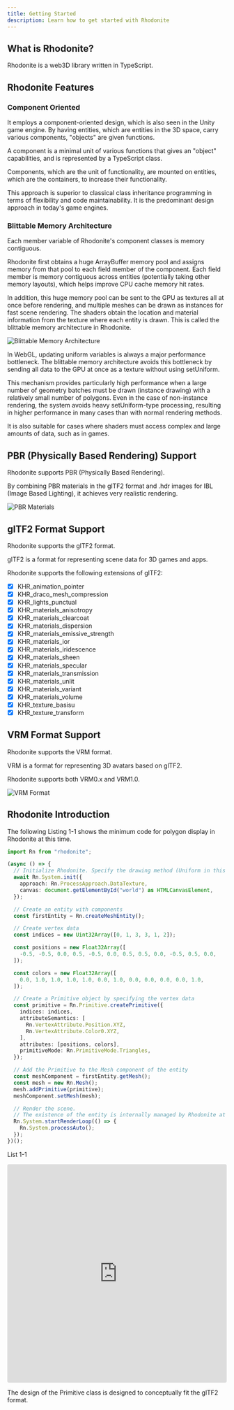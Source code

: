 ```yaml
---
title: Getting Started
description: Learn how to get started with Rhodonite
---
```



<DocLayout>

## What is Rhodonite?

Rhodonite is a web3D library written in TypeScript.

## Rhodonite Features

### Component Oriented

It employs a component-oriented design, which is also seen in the Unity game engine.
By having entities, which are entities in the 3D space, carry various components, "objects" are given functions.

A component is a minimal unit of various functions that gives an "object" capabilities, and is represented by a TypeScript class.

Components, which are the unit of functionality, are mounted on entities, which are the containers, to increase their functionality.

This approach is superior to classical class inheritance programming in terms of flexibility and code maintainability. It is the predominant design approach in today's game engines.

### Blittable Memory Architecture

Each member variable of Rhodonite's component classes is memory contiguous.

Rhodonite first obtains a huge ArrayBuffer memory pool and assigns memory from that pool to each field member of the component.
Each field member is memory contiguous across entities (potentially taking other memory layouts), which helps improve CPU cache memory hit rates.

In addition, this huge memory pool can be sent to the GPU as textures all at once before rendering, and multiple meshes can be drawn as instances for fast scene rendering.
The shaders obtain the location and material information from the texture where each entity is drawn. This is called the blittable memory architecture in Rhodonite.

![Blittable Memory Architecture](../../../../assets/RhodoniteMemoryModel.png)

In WebGL, updating uniform variables is always a major performance bottleneck.
The blittable memory architecture avoids this bottleneck by sending all data to the GPU at once as a texture without using setUniform.

This mechanism provides particularly high performance when a large number of geometry batches must be drawn (instance drawing) with a relatively small number of polygons.
Even in the case of non-instance rendering, the system avoids heavy setUniform-type processing, resulting in higher performance in many cases than with normal rendering methods.

It is also suitable for cases where shaders must access complex and large amounts of data, such as in games.

## PBR (Physically Based Rendering) Support

Rhodonite supports PBR (Physically Based Rendering).

By combining PBR materials in the glTF2 format and .hdr images for IBL (Image Based Lighting), it achieves very realistic rendering.

![PBR Materials](../../../../assets/screenshot_pbr.jpg)

## glTF2 Format Support

Rhodonite supports the glTF2 format.

glTF2 is a format for representing scene data for 3D games and apps.

Rhodonite supports the following extensions of glTF2:

- [x] KHR_animation_pointer
- [x] KHR_draco_mesh_compression
- [x] KHR_lights_punctual
- [x] KHR_materials_anisotropy
- [x] KHR_materials_clearcoat
- [x] KHR_materials_dispersion
- [x] KHR_materials_emissive_strength
- [x] KHR_materials_ior
- [x] KHR_materials_iridescence
- [x] KHR_materials_sheen
- [x] KHR_materials_specular
- [x] KHR_materials_transmission
- [x] KHR_materials_unlit
- [x] KHR_materials_variant
- [x] KHR_materials_volume
- [x] KHR_texture_basisu
- [x] KHR_texture_transform

## VRM Format Support

Rhodonite supports the VRM format.

VRM is a format for representing 3D avatars based on glTF2.

Rhodonite supports both VRM0.x and VRM1.0.

![VRM Format](../../../../assets/screenshot_vrm.jpg)

## Rhodonite Introduction

The following Listing 1-1 shows the minimum code for polygon display in Rhodonite at this time.

```typescript
import Rn from "rhodonite";

(async () => {
  // Initialize Rhodonite. Specify the drawing method (Uniform in this case) and the canvas to draw on
  await Rn.System.init({
    approach: Rn.ProcessApproach.DataTexture,
    canvas: document.getElementById("world") as HTMLCanvasElement,
  });

  // Create an entity with components
  const firstEntity = Rn.createMeshEntity();

  // Create vertex data
  const indices = new Uint32Array([0, 1, 3, 3, 1, 2]);

  const positions = new Float32Array([
    -0.5, -0.5, 0.0, 0.5, -0.5, 0.0, 0.5, 0.5, 0.0, -0.5, 0.5, 0.0,
  ]);

  const colors = new Float32Array([
    0.0, 1.0, 1.0, 1.0, 1.0, 0.0, 1.0, 0.0, 0.0, 0.0, 0.0, 1.0,
  ]);

  // Create a Primitive object by specifying the vertex data
  const primitive = Rn.Primitive.createPrimitive({
    indices: indices,
    attributeSemantics: [
      Rn.VertexAttribute.Position.XYZ,
      Rn.VertexAttribute.Color0.XYZ,
    ],
    attributes: [positions, colors],
    primitiveMode: Rn.PrimitiveMode.Triangles,
  });

  // Add the Primitive to the Mesh component of the entity
  const meshComponent = firstEntity.getMesh();
  const mesh = new Rn.Mesh();
  mesh.addPrimitive(primitive);
  meshComponent.setMesh(mesh);

  // Render the scene.
  // The existence of the entity is internally managed by Rhodonite at the time of creation, so the programmer does not need to explicitly register the entity with the system.
  Rn.System.startRenderLoop(() => {
    Rn.System.processAuto();
  });
})();
```
List 1-1

<iframe src="https://codesandbox.io/embed/j5pyv8?view=preview&module=%2Fsrc%2Findex.ts"
    style="width:100%; height: 500px; border:0; border-radius: 4px; overflow:hidden;"
    title="Rhodonite_example"
    allow="accelerometer; ambient-light-sensor; camera; encrypted-media; geolocation; gyroscope; hid; microphone; midi; payment; usb; vr; xr-spatial-tracking"
    sandbox="allow-forms allow-modals allow-popups allow-presentation allow-same-origin allow-scripts"
></iframe>

The design of the Primitive class is designed to conceptually fit the glTF2 format.

</DocLayout>
